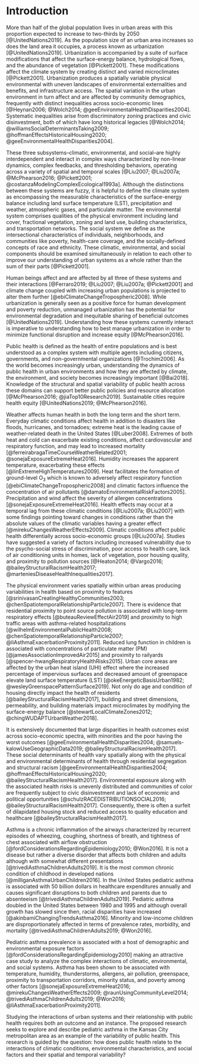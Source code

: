 # Introduction {#intro}

More than half of the global population lives in urban areas with this proportion expected to increase to two-thirds by 2050 [@UnitedNations2019]. As the population size of an urban area increases so does the land area it occupies, a process known as urbanization [@UnitedNations2019]. Urbanization is accompanied by a suite of surface modifications that affect the surface-energy balance, hydrological flows, and the abundance of vegetation [@Pickett2001]. These modifications affect the climate system by creating distinct and varied microclimates [@Pickett2001]. Urbanization produces a spatially variable physical environmental with uneven landscapes of environmental externalities and benefits, and infrastructure access. The spatial variation in the urban environment in turn affect and are affected by community demographics, frequently with distinct inequalities across socio-economic lines [@Heynan2006; @Wolch2014; @geeEnvironmentalHealthDisparities2004]. Systematic inequalities arise from discriminatory zoning practices and civic disinvestment, both of which have long historical legacies [@Wolch2014; @williamsSocialDeterminantsTaking2009; @hoffmanEffectsHistoricalHousing2020; @geeEnvironmentalHealthDisparities2004]. 

These three subsystems–climatic, environmental, and social–are highly interdependent and interact in complex ways characterized by non-linear dynamics, complex feedbacks, and thresholding behaviors, operating across a variety of spatial and temporal scales [@Liu2007; @Liu2007a; @McPhearson2016; @Pickett2001; @costanzaModelingComplexEcological1993a]. Although the distinctions between these systems are fuzzy, it is helpful to define the climate system as encompassing the measurable characteristics of the surface-energy balance including land surface temperature (LST), precipitation and weather, atmospheric gases, and particulate matter. The environmental system comprises qualities of the physical environment including land cover, fractional vegetation, zoning and land use, building characteristics, and transportation networks. The social system we define as the intersectional characteristics of individuals, neighborhoods, and communities like poverty, health-care coverage, and the socially-defined concepts of race and ethnicity. These climatic, environmental, and social components should be examined simultaneously in relation to each other to improve our understanding of urban systems as a whole rather than the sum of their parts [@Pickett2001].

Human beings affect and are affected by all three of these systems and their interactions [@Ferraro2019; @Liu2007; @Liu2007a; @Pickett2001] and climate change coupled with increasing urban populations is projected to alter them further [@ebiClimateChangeTropospheric2008]. While urbanization is generally seen as a positive force for human development and poverty reduction, unmanaged urbanization has the potential for environmental degradation and inequitable sharing of beneficial outcomes [@UnitedNations2019]. Understanding how these systems currently interact is imperative to understanding how to best manage urbanization in order to minimize functional disruption and increase equity [@McPhearson2016]. 

Public health is defined as the health of entire populations and is best understood as a complex system with multiple agents including citizens, governments, and non-governmental organizations [@Trochim2006]. As the world becomes increasingly urban, understanding the dynamics of public health in urban environments and how they are affected by climate, the environment, and society becomes increasingly important [@Bai2018].  Knowledge of the structural and spatial variability of public health across these domains can support better public policies and resource allocation [@McPhearson2016; @jiaTop10Research2019]. Sustainable cities require health equity [@UnitedNations2019; @McPhearson2016]. 

Weather affects human health in both the long term and the short term. Everyday climatic conditions affect health in addition to disasters like floods, hurricanes, and tornadoes; extreme heat is the leading cause of weather-related death in the United States [@Luber2008]. Extremes of both heat and cold can exacerbate existing conditions, affect cardiovascular and respiratory function, and may lead to increased mortality [@ferreirabragaTimeCourseWeatherRelated2001; @sonejaExposureExtremeHeat2016]. Humidity increases the apparent temperature, exacerbating these effects [@linExtremeHighTemperatures2009]. Heat facilitates the formation of ground-level O$_3$ which is known to adversely affect respiratory function [@ebiClimateChangeTropospheric2008] and climatic factors influence the concentration of air pollutants [@damatoEnvironmentalRiskFactors2005]. Precipitation and wind affect the severity of allergen concentrations [@sonejaExposureExtremeHeat2016]. Health effects may occur at a temporal lag from these climatic conditions [@Liu2007a; @Liu2007] with some findings pointing toward changes in conditions rather than the absolute values of the climatic variables having a greater effect [@mirekuChangesWeatherEffects2009]. Climatic conditions affect public health differentially across socio-economic groups [@Liu2007a]. Studies have suggested a variety of factors including increased vulnerability due to the psycho-social stress of discrimination, poor access to health care, lack of air conditioning units in homes, lack of vegetation, poor housing quality, and proximity to pollution sources [@Heaton2014; @Vargo2016; @baileyStructuralRacismHealth2017; @marteniesDiseaseHealthInequalities2017].

The physical environment varies spatially within urban areas producing variabilities in health based on proximity to features [@srinivasanCreatingHealthyCommunities2003; @chenSpatiotemporalRelationshipParticle2007]. There is evidence that residential proximity to point source pollution is associated with long-term respiratory effects [@buteauReviewEffectAir2019] and proximity to high traffic areas with asthma-related hospitalizations [@wilhelmEnvironmentalPublicHealth2008; @chenSpatiotemporalRelationshipParticle2007; @liAsthmaExacerbationProximity2011]. Reduced lung function in children is associated with concentrations of particulate matter (PM) [@jamesAssociationImprovedAir2015] and proximity to railyards [@spencer-hwangRespiratoryHealthRisks2015]. Urban core areas are affected by the urban heat island (UHI) effect where the increased percentage of impervious surfaces and decreased amount of greenspace elevate land surface temperature (LST) [@okeEnergeticBasisUrban1982; @wesleyGreenspacePatternSurface2019]. Not only do age and condition of housing directly impact the health of residents [@baileyStructuralRacismHealth2017], building and street dimensions, permeability, and building materials impact microclimates by modifying the surface-energy balance [@stewartLocalClimateZones2012; @chingWUDAPTUrbanWeather2018].

It is extensively documented that large disparities in health outcomes exist across socio-economic spectra, with minorities and the poor having the worst outcomes [@geeEnvironmentalHealthDisparities2004; @samuels-kalowUseGeographicData2019; @baileyStructuralRacismHealth2017]. These social determinants of health vary spatially along with the physical and environmental determinants of health through residential segregation and structural racism [@geeEnvironmentalHealthDisparities2004; @hoffmanEffectsHistoricalHousing2020; @baileyStructuralRacismHealth2017]. Environmental exposure along with the associated health risks is unevenly distributed and communities of color are frequently subject to civic disinvestment and lack of economic and political opportunities [@schulzRACEDISTRIBUTIONSOCIAL2016; @baileyStructuralRacismHealth2017]. Consequently, there is often a surfeit of dilapidated housing stock and reduced access to quality education and healthcare [@baileyStructuralRacismHealth2017].

Asthma is a chronic inflammation of the airways characterized by recurrent episodes of wheezing, coughing, shortness of breath, and tightness of chest associated with airflow obstruction [@fordConsiderationsRegardingEpidemiology2010; @Won2016]. It is not a disease but rather a diverse disorder that affects both children and adults although with somewhat different presentations [@trivediAsthmaChildrenAdults2019]. It is the most common chronic condition of childhood in developed nations [@milliganAsthmaUrbanChildren2016]. In the United States pediatric asthma is associated with 50 billion dollars in healthcare expenditures annually and causes significant disruptions to both children and parents due to absenteeism [@trivediAsthmaChildrenAdults2019]. Pediatric asthma doubled in the United States between 1980 and 1995 and although overall growth has slowed since then, racial disparities have increased [@akinbamiChangingTrendsAsthma2016]. Minority and low-income children are disproportionately affected in terms of prevalence rates, morbidity, and mortality [@trivediAsthmaChildrenAdults2019; @Won2016]. 

Pediatric asthma prevalence is associated with a host of demographic and environmental exposure factors [@fordConsiderationsRegardingEpidemiology2010] making an attractive case study to analyze the complex interactions of climatic, environmental, and social systems. Asthma has been shown to be associated with temperature, humidity, thunderstorms, allergens, air pollution, greenspace, proximity to transportation corridors, minority status, and poverty among other factors [@sonejaExposureExtremeHeat2016; @mirekuChangesWeatherEffects2009; @raunUsingCommunityLevel2014; @trivediAsthmaChildrenAdults2019; @Won2016; @liAsthmaExacerbationProximity2011].

Studying the interactions of urban systems and their relationship with public health requires both an outcome and an instance. The proposed research seeks to explore and describe pediatric asthma in the Kansas City metropolitan area as an example of the variability of public health. This research is guided by the question: how does public health relate to the interactions of climatic conditions, environmental characteristics, and social factors and their spatial and temporal variability? 





















